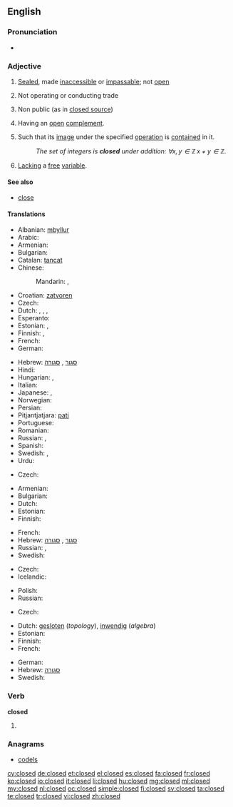 {{wikipedia|dab=closed}}
==English==

===Pronunciation===
* {{audio|en-us-closed.ogg|Audio (US)}}

===Adjective===
{{en-adj|-}}

# [[sealed|Sealed]], made [[inaccessible]] or [[impassable]]; not [[open]]
# {{context|of a store or business}} Not operating or conducting trade
# Non public (as in [[closed source]])
# {{topology|of a [[set]]}} Having an [[open]] [[complement]].
# {{mathematics|of a [[set]]}} Such that its [[image]] under the specified [[operation]] is [[contain]]ed in it.
#: ''The set of integers is '''closed''' under addition: <math>\forall x,y\in\mathbb{Z}\,x+y\in\mathbb{Z}</math>.''
# {{mathematics|logic|of a [[formula]]}} [[lack|Lacking]] a [[free]] [[variable]].

====See also====
* [[close]]

====Translations====
{{trans-top|not open}}
* Albanian: [[mbyllur]]
* Arabic: {{t-|ar|مقفول|tr=maqfūl}}
* Armenian: {{t-|hy|փակ|tr=p’ak}}
* Bulgarian: {{t+|bg|затворен}}
* Catalan: [[tancat]]
* Chinese:
*: Mandarin: {{t|zh|關|alt=關着|sc=Hani}}, {{t|zh|关|tr=guānzhe|alt=关着|sc=Hani}}
* Croatian: [[zatvoren]]
* Czech: {{t|cs|zavřený}}
* Dutch: {{t+|nl|gesloten}}, {{t+|nl|dicht}}, {{t+|nl|afgesloten}}, {{t+|nl|toe}}
* Esperanto: {{t|eo|fermita}}
* Estonian: {{t|et|suletud}}, {{t|et|kinnine}}
* Finnish: {{t-|fi|suljettu}}, {{t+|fi|kiinni}}
* French: {{t+|fr|fermé}}
* German: {{t+|de|geschlossen}}
{{trans-mid}}
* Hebrew: [[סגור]] {{romanization of Hebrew|sagúr}} {{m}}, [[סגורה]] {{romanization of Hebrew|sgurá}} {{f}}
* Hindi: {{t|hi|बंद|tr=band|sc=Deva}}
* Hungarian: {{t+|hu|zárt}}, {{t+|hu|zárva}}
* Italian: {{t+|it|chiuso}}
* Japanese: {{qualifier|of a shop}} {{t|ja|準備中|tr=じゅんびちゅう, junbichū|sc=Jpan}}, {{t|ja|閉める|tr=しめられた, shimerareta|alt=閉められた|sc=Jpan}}
* Norwegian: {{t|no|lukket}}
* Persian: {{t|fa|بسته|tr=baste|sc=fa-Arab}}
* Pitjantjatjara: [[pati]]
* Portuguese: {{t+|pt|fechado}}
* Romanian: {{t-|ro|închis}}
* Russian: {{t+|ru|закрытый|tr=zakrýtyj}}, {{t+|ru|замкнутый|tr=zámknutyj}}
* Spanish: {{t-|es|cerrado}}
* Swedish: {{t+|sv|stängd}}, {{t+|sv|sluten}}
* Urdu: {{t|ur|بند|tr=band|sc=ur-Arab}}
{{trans-bottom}}

{{trans-top|not operating or conducting trade}}
* Czech: {{t|cs|zavřený}}
{{trans-mid}}
{{trans-bottom}}

{{trans-top|non public}}
* Armenian: {{t-|hy|փակ|tr=p’ak}}
* Bulgarian: {{t+|bg|ограничен}}
* Dutch: {{t+|nl|gesloten}}
* Estonian: {{t|et|salajane}}
* Finnish: {{t-|fi|salainen}}
{{trans-mid}}
* French: {{t+|fr|privé}}
* Hebrew: [[סגור]] {{romanization of Hebrew|sagúr}} {{m}}, [[סגורה]] {{romanization of Hebrew|sgurá}} {{f}}
* Russian: {{t+|ru|закрытый|tr=zakrýtyj}}, {{t+|ru|ограниченный|tr=ograníčennyj}}
* Swedish: {{t+|sv|sluten}}
{{trans-bottom}}

{{trans-top|in mathematics, such that its image under the specified operation is contained in it}}
* Czech: {{t-|cs|uzavřený|m}}
* Icelandic: {{t|is|lokaður|m}}
{{trans-mid}}
* Polish: {{t|pl|zamknięty|m}}
* Russian: {{t+|ru|замкнутый|tr=zámknutyj}}
{{trans-bottom}}

{{trans-top|lacking a free variable}}
* Czech: {{t-|cs|uzavřený|m}}
{{trans-mid}}
{{trans-bottom}}

{{checktrans-top|in mathematics}}
* Dutch: [[gesloten]] (''topology''), [[inwendig]] (''algebra'')
* Estonian: {{t|et|kinnine}}
* Finnish: {{t-|fi|suljettu}}
* French: {{t+|fr|fermé}}
{{trans-mid}}
* German: {{t+|de|abgeschlossen}}
* Hebrew: [[סגורה]] {{romanization of Hebrew|sgurá}} {{f}}
* Swedish: {{t+|sv|sluten}}
{{trans-bottom}}

===Verb===
'''closed'''

# {{past of|close}}

===Anagrams===
* [[codels#English|codels]]

[[cy:closed]]
[[de:closed]]
[[et:closed]]
[[el:closed]]
[[es:closed]]
[[fa:closed]]
[[fr:closed]]
[[ko:closed]]
[[io:closed]]
[[it:closed]]
[[li:closed]]
[[hu:closed]]
[[mg:closed]]
[[ml:closed]]
[[my:closed]]
[[nl:closed]]
[[oc:closed]]
[[simple:closed]]
[[fi:closed]]
[[sv:closed]]
[[ta:closed]]
[[te:closed]]
[[tr:closed]]
[[vi:closed]]
[[zh:closed]]